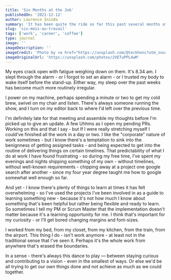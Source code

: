 ```yaml
---
title: 'Six Months at the Job'
publishedOn: '2021-12-12'
author: Laurence Ininda
summary: 'It has been quite the ride so far this past several months at a new position. But there are always somethings to take away from my experience as the year winds down. Here are some few thoughts.'
slug: 'six-mois-au-travail'
tags: ['work', 'career', 'coffee']
type: journal
image: ''
imageDescription: ''
imageCredit: 'Photo by <a href="https://unsplash.com/@teckhonc?utm_source=unsplash&utm_medium=referral&utm_content=creditCopyText">T.H. Chia</a> on <a href="https://unsplash.com/s/photos/unique?utm_source=unsplash&utm_medium=referral&utm_content=creditCopyText">Unsplash</a>'
imageOriginalUrl: 'https://unsplash.com/photos/2VETuPPL4wM'
---
```



My eyes crack open with fatigue weighing down on them. It's 8.34 am. I slept through the alarm - or I forgot to set an alarm - or I trusted my body to wake itself before the stand-up. Either way, my sleep over the past weeks has become much more routinely irregular. 

I power on my machine, perhaps spending a minute or two to get my cold brew, swivel on my chair and listen. There's always someone running the show, and I turn on my editor back to where I'd left over the previous time. 

I'm definitely late for that meeting and assemble my thoughts before I'm picked up to give an update. A few Uhhms as I open my pending PRs. Working on this and that I say - but If I were really stretching myself I could've finished all the work in a day or two. I like the "corporate" nature of work sometimes - but I know there's a temptation to sink into the benignness of getting assigned tasks - and being expected to get into the routine of delivering things on certain timelines. That predictability of what I do at work I have found frustrating - so during my free time, I've spent my evenings and nights shipping something of my own - without timelines, without well-known requirements - chipping away at a project one google search after another - since my four year degree taught me how to google somewhat well enough so far. 

And yet - I know there's plenty of things to learn at times it has felt overwhelming - so I've used the projects I've been involved in as a guide to learning something new - because it's not how much I know about something that's been helpful but rather being flexible and ready to learn. So sometimes I tell my PM or Scrum Master that the implementation doesn't matter because it's a learning opportunity for me. I think that's important for my curiosity - or I'll get bored changing margins and font-sizes.

I worked from my bed, from my closet, from my kitchen, from the train, from the airport. This thing I do - isn't work anymore - at least not in the traditional sense that I've seen it. Perhaps it's the whole work from anywhere that's erased the boundaries. 

In a sense - there's always this dance to play — between staying curious and contributing to a vision - even in the smallest of ways. Or else we'd be all trying to get our own things done and not achieve as much as we could together.
